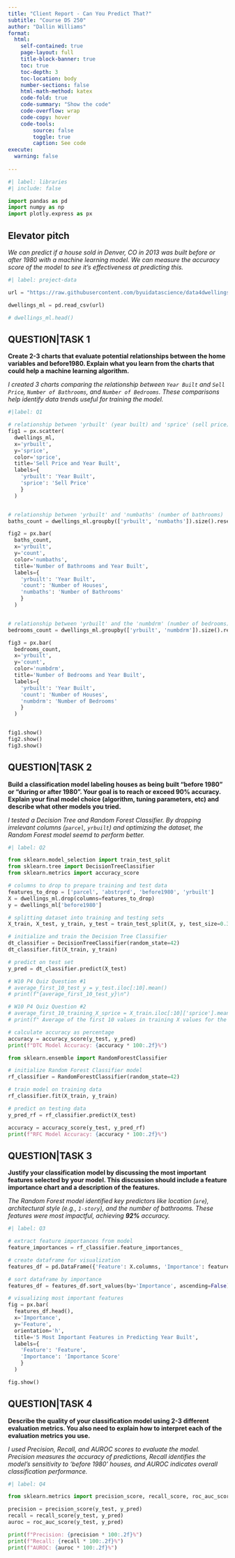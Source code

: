 ```yaml
---
title: "Client Report - Can You Predict That?"
subtitle: "Course DS 250"
author: "Dallin Williams"
format:
  html:
    self-contained: true
    page-layout: full
    title-block-banner: true
    toc: true
    toc-depth: 3
    toc-location: body
    number-sections: false
    html-math-method: katex
    code-fold: true
    code-summary: "Show the code"
    code-overflow: wrap
    code-copy: hover
    code-tools:
        source: false
        toggle: true
        caption: See code
execute: 
  warning: false
    
---
```


```python
#| label: libraries
#| include: false

import pandas as pd
import numpy as np
import plotly.express as px

```


## Elevator pitch

_We can predict if a house sold in Denver, CO in 2013 was built before or after 1980 with a machine learning model. We can measure the accuracy score of the model to see it's effectiveness at predicting this._

```python
#| label: project-data

url = "https://raw.githubusercontent.com/byuidatascience/data4dwellings/master/data-raw/dwellings_ml/dwellings_ml.csv"

dwellings_ml = pd.read_csv(url)

# dwellings_ml.head()

```


## QUESTION|TASK 1

__Create 2-3 charts that evaluate potential relationships between the home variables and before1980. Explain what you learn from the charts that could help a machine learning algorithm.__

_I created 3 charts comparing the relationship between `Year Built` and `Sell Price`, `Number of Bathrooms`, and `Number of Bedrooms`. These comparisons help identify data trends useful for training the model._

```python
#|label: Q1

# relationship between 'yrbuilt' (year built) and 'sprice' (sell price)
fig1 = px.scatter(
  dwellings_ml, 
  x='yrbuilt', 
  y='sprice', 
  color='sprice', 
  title='Sell Price and Year Built', 
  labels={
    'yrbuilt': 'Year Built', 
    'sprice': 'Sell Price'
    }
  )


# relationship between 'yrbuilt' and 'numbaths' (number of bathrooms)
baths_count = dwellings_ml.groupby(['yrbuilt', 'numbaths']).size().reset_index(name='count')

fig2 = px.bar(
  baths_count, 
  x='yrbuilt', 
  y='count', 
  color='numbaths', 
  title='Number of Bathrooms and Year Built',
  labels={
    'yrbuilt': 'Year Built', 
    'count': 'Number of Houses', 
    'numbaths': 'Number of Bathrooms'
    }
  )


# relationship between 'yrbuilt' and the 'numbdrm' (number of bedrooms)
bedrooms_count = dwellings_ml.groupby(['yrbuilt', 'numbdrm']).size().reset_index(name='count')

fig3 = px.bar(
  bedrooms_count, 
  x='yrbuilt', 
  y='count', 
  color='numbdrm', 
  title='Number of Bedrooms and Year Built',
  labels={
    'yrbuilt': 'Year Built', 
    'count': 'Number of Houses', 
    'numbdrm': 'Number of Bedrooms'
    }
  )


fig1.show()
fig2.show()
fig3.show()

```


## QUESTION|TASK 2

__Build a classification model labeling houses as being built “before 1980” or “during or after 1980”. Your goal is to reach or exceed 90% accuracy. Explain your final model choice (algorithm, tuning parameters, etc) and describe what other models you tried.__

_I tested a Decision Tree and Random Forest Classifier. By dropping irrelevant columns (`parcel`, `yrbuilt`) and optimizing the dataset, the Random Forest model seemd to perform better._

```python
#| label: Q2

from sklearn.model_selection import train_test_split
from sklearn.tree import DecisionTreeClassifier
from sklearn.metrics import accuracy_score

# columns to drop to prepare training and test data
features_to_drop = ['parcel', 'abstrprd', 'before1980', 'yrbuilt']
X = dwellings_ml.drop(columns=features_to_drop)
y = dwellings_ml['before1980']

# splitting dataset into training and testing sets
X_train, X_test, y_train, y_test = train_test_split(X, y, test_size=0.3, random_state=42)

# initialize and train the Decision Tree Classifier
dt_classifier = DecisionTreeClassifier(random_state=42)
dt_classifier.fit(X_train, y_train)

# predict on test set
y_pred = dt_classifier.predict(X_test)

# W10 P4 Quiz Question #1
# average_first_10_test_y = y_test.iloc[:10].mean()
# print(f"{average_first_10_test_y}\n")

# W10 P4 Quiz Question #2
# average_first_10_training_X_sprice = X_train.iloc[:10]['sprice'].mean()
# print(f" Average of the first 10 values in training X values for the selling price (sprice): {average_first_10_training_X_sprice}\n")

# calculate accuracy as percentage
accuracy = accuracy_score(y_test, y_pred)
print(f"DTC Model Accuracy: {accuracy * 100:.2f}%")

```

```python
from sklearn.ensemble import RandomForestClassifier

# initialize Random Forest Classifier model
rf_classifier = RandomForestClassifier(random_state=42)

# train model on training data
rf_classifier.fit(X_train, y_train)

# predict on testing data
y_pred_rf = rf_classifier.predict(X_test)

accuracy = accuracy_score(y_test, y_pred_rf)
print(f"RFC Model Accuracy: {accuracy * 100:.2f}%")

```


## QUESTION|TASK 3

__Justify your classification model by discussing the most important features selected by your model. This discussion should include a feature importance chart and a description of the features.__

_The Random Forest model identified key predictors like location (`are`), architectural style (e.g., `1-story`), and the number of bathrooms. These features were most impactful, achieving **92%** accuracy._

```python
#| label: Q3

# extract feature importances from model
feature_importances = rf_classifier.feature_importances_

# create dataframe for visualization
features_df = pd.DataFrame({'Feature': X.columns, 'Importance': feature_importances})

# sort dataframe by importance
features_df = features_df.sort_values(by='Importance', ascending=False)

# visualizing most important features
fig = px.bar(
  features_df.head(), 
  x='Importance', 
  y='Feature', 
  orientation='h',
  title='5 Most Important Features in Predicting Year Built',
  labels={
    'Feature': 'Feature', 
    'Importance': 'Importance Score'
    }
  )

fig.show()

```


## QUESTION|TASK 4

__Describe the quality of your classification model using 2-3 different evaluation metrics. You also need to explain how to interpret each of the evaluation metrics you use.__

_I used Precision, Recall, and AUROC scores to evaluate the model. Precision measures the accuracy of predictions, Recall identifies the model's sensitivity to 'before 1980' houses, and AUROC indicates overall classification performance._

```python
#| label: Q4

from sklearn.metrics import precision_score, recall_score, roc_auc_score

precision = precision_score(y_test, y_pred)
recall = recall_score(y_test, y_pred)
auroc = roc_auc_score(y_test, y_pred)

print(f"Precision: {precision * 100:.2f}%")
print(f"Recall: {recall * 100:.2f}%")
print(f"AUROC: {auroc * 100:.2f}%")

```